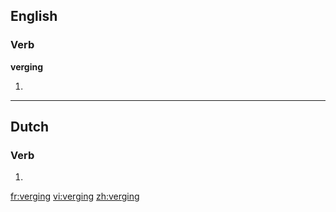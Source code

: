 ==English==

===Verb===
'''verging'''

# {{present participle of|[[verge]]}}

----
==Dutch==
===Verb===
{{infl|nl}}

# {{nl-verb-form|n=sg|t=past|m=ind|vergaan}}

[[fr:verging]]
[[vi:verging]]
[[zh:verging]]